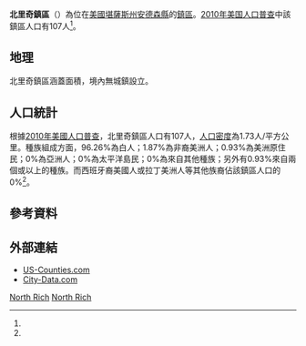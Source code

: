 {{noteTA
|G1=USState
}}
{{Infobox settlement
|official_name = 北里奇鎮區
|native_name = North Rich Township
|settlement_type = 鎮區
|image_map = Map highlighting North Rich Township, Anderson County, Kansas.svg
|map_caption = 北里奇鎮區在安德森縣的位置
|coordinates_display = inline,title
|coordinates_region = US-KS
|subdivision_type = [[世界政區索引|國家]]
|subdivision_name = [[美国|美国]]
|subdivision_type1 = [[美國行政區劃|州]]
|subdivision_name1 = [[堪薩斯州|堪薩斯州]]
|subdivision_type2 = [[堪萨斯州行政区划|縣]]
|subdivision_name2 = [[安德森縣_(堪薩斯州)|安德森縣]]
|area_total_km2 = 62.0
|area_land_km2 = 61.7
|area_water_km2 = 0.2
|area_water_percent = 0.36
|population_as_of = [[2010年美国人口普查|2010]]
|population_footnotes = <ref name=census>{{cite web|url=http://www.census.gov/geo/www/gazetteer/gazetteer2010.html|title=2010 Census Gazetteer Files|publisher=[[美国人口调查局|美国人口调查局]]|accessdate=2016-01-31|archive-url=https://web.archive.org/web/20121021075704/http://www.census.gov/geo/www/gazetteer/gazetteer2010.html|archive-date=2012-10-21|dead-url=yes}}</ref>
|population_total = 107
|population_density_km2 = auto
|elevation_footnotes = 
|elevation_m = 328
|elevation_ft = 1076
|latd = 38
|latm = 07
|lats = 05
|latNS = N
|longd = 95
|longm = 07
|longs = 56
|longEW = W
|blank_name = [[地名信息系统|GNIS]] feature ID
|blank_info = [http://geonames.usgs.gov/pls/gnispublic/f?p=gnispq:3:::NO::P3_FID:0478138 0478138]
|website = 
|footnotes = 
}}

'''北里奇鎮區'''（{{lang-en|'''North Rich Township'''}}）為位在[[美國|美國]][[堪薩斯州|堪薩斯州]][[安德森縣_(堪薩斯州)|安德森縣]]的[[行政鎮區|鎮區]]。[[2010年美国人口普查|2010年美国人口普查]]中該鎮區人口有107人<ref name=census/>。

==地理==
北里奇鎮區涵蓋面積{{convert|62.0|km2|sqmi}}，境內無城鎮設立。

==人口統計==
根據[[2010年美國人口普查|2010年美國人口普查]]，北里奇鎮區人口有107人，[[人口密度|人口密度]]為1.73人/平方公里。種族組成方面，96.26%為白人；1.87%為非裔美洲人；0.93%為美洲原住民；0%為亞洲人；0%為太平洋島民；0%為來自其他種族；另外有0.93%來自兩個或以上的種族。而西班牙裔美國人或拉丁美洲人等其他族裔佔該鎮區人口的0%<ref name=census/>。

==參考資料==
{{reflist}}

==外部連結==
* [https://web.archive.org/web/20080723112151/http://www.us-counties.com/localgov/kansas.html US-Counties.com]
* [http://www.city-data.com/township/North-Rich-Anderson-KS.html City-Data.com]{{Wayback|url=http://www.city-data.com/township/North-Rich-Anderson-KS.html |date=20121021142307 }}

{{安德森縣 (堪薩斯州)}}

[[Category:安德森縣鎮區_(堪薩斯州)|North Rich]]
[[Category:堪薩斯州鎮區|North Rich]]

{{AndersonCountyKS-geo-stub}}